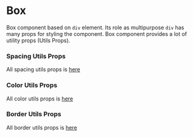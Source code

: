 
# Box

Box component based on `div` element. Its role as multipurpose `div` has many props for styling the component.
Box component provides a lot of utility props (Utils Props).

### Spacing Utils Props
All spacing utils props is [here](/?path=/docs/utils-spacing--list)
<Preview>
  <Story id="atom-box--margin" />
  <Story id="atom-box--padding" />
</Preview>

### Color Utils Props
All color utils props is [here](/?path=/docs/utils-color--list)
<Preview>
  <Story id="atom-box--background-color" />
</Preview>

### Border Utils Props
All border utils props is [here](/?path=/docs/utils-border--list)
<Preview>
  <Story id="atom-box--border" />
</Preview>